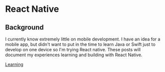 = React Native =

== Background ==
I currently know extremely little on mobile development. I have an idea for a mobile app, but didn't want to put in the time to learn Java or Swift just to develop on one device so I'm trying React native. These posts will document my experiences learning and building with React Native.


[[Learning]]
